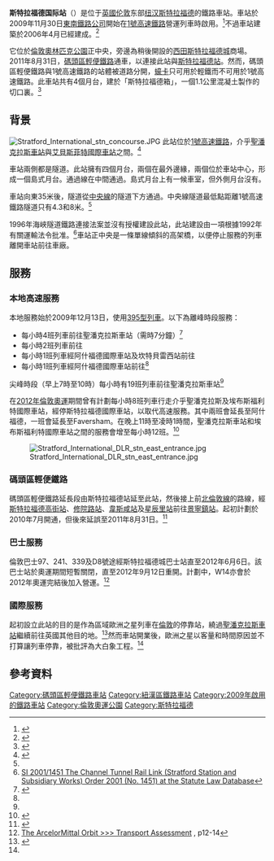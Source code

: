{{Infobox London station
| name          = 斯特拉福德国际
| alt_name      =
| symbol        = rail
| symbol2       = dlr
| symbol3       =
| manager       = [[東南鐵路公司|東南鐵路公司]]
| manager1      =
| manager2      =
| owner         = [[倫敦及大陸鐵路|倫敦及大陸鐵路]]
| owner1        =
| owner2        =
| locale        = [[斯特拉福德|斯特拉福德]]
| borough       = [[紐漢區|紐漢區]]
| platforms     = 國鐵4個<ref>{{cite press_release | url=http://www.southeasternrailway.co.uk/news/latest-news/extra-trains-for-westfield-stratford-city-opening/ | title=Extra trains for Westfield Stratford City opening | publisher=Southeastern | date=6 September 2011 | accessdate=14 September 2011 | deadurl=yes | archiveurl=https://web.archive.org/web/20111129183032/http://www.southeasternrailway.co.uk/news/latest-news/extra-trains-for-westfield-stratford-city-opening/ | archivedate=2011年11月29日 }}</ref>，輕便鐵路2個，合共6個
| fare_zone     = 3
| fare_zone_1   =
| fare_zone_note= 只限碼頭區輕便鐵路
| railcode      = SFA
| railcode2     =
| tubecode      =
| image_name    = Stratford International stn entrance.JPG
| image_alt     =
| caption       = 1號高速鐵路車站入口
| latitude      = 51.5448
| longitude     = -0.0086
| map_type      =
| years1        = 2009年11月30日
| years2        = 2011年8月31日
| years3        =
| years4        =
| years5        =
| years6        =
| years7        =
| years8        =
| years9        =
| events1       = 啟用（東南鐵路公司）
| events2       = 啟用（碼頭區輕便鐵路）
| events3       =
| events4       =
| events5       =
| events6       =
| events7       =
| events8       =
| events9       =
| raillowexits0910 = 69,436
| raillowint0910 = 16
| raillowexits1011 = {{increase}} 407,497
| raillowint1011 = 1,277
| access = yes
}}

'''斯特拉福德国际站'''（{{lang-en|Stratford International station}}）是位于[[英國|英國]][[伦敦|伦敦]]东部[[纽汉区|纽汉]][[斯特拉福德|斯特拉福德]]的鐵路車站。車站於2009年11月30日[[東南鐵路公司|東南鐵路公司]]開始在[[1號高速鐵路|1號高速鐵路]]營運列車時啟用。<ref name="high speed">{{cite web | url=http://www.southeasternrailway.co.uk/index.php/cms/pages/view/322 | title=High speed | publisher=Southeastern | deadurl=yes | archiveurl=https://web.archive.org/web/20090620231701/http://www.southeasternrailway.co.uk/index.php/cms/pages/view/322 | archivedate=2009-06-20 }}</ref>不過車站建築於2006年4月已經建成。<ref name="Webster">{{cite news |first = Ben |last = Webster |url = http://www.timesonline.co.uk/article/0,,2-2144275,00.html |title = Ghost train station that cost £210m |work = [[The_Times|The Times]] |date = 21 April 2006 |accessdate = 20 July 2006 |language = en-GB |archive-date = 2008-10-15 |archive-url = https://web.archive.org/web/20081015164414/http://www.timesonline.co.uk/article/0,,2-2144275,00.html |dead-url = no }}</ref>

它位於[[倫敦奧林匹克公園|倫敦奧林匹克公園]]正中央，旁邊為稍後開設的[[西田斯特拉福德城|西田斯特拉福德城]]商場。2011年8月31日，[[碼頭區輕便鐵路|碼頭區輕便鐵路]]通車，以連接此站與[[斯特拉福德站|斯特拉福德站]]。然而，碼頭區輕便鐵路與1號高速鐵路的站體被道路分開，[[蠔卡|蠔卡]]只可用於輕鐵而不可用於1號高速鐵路。此車站共有4個月台，建於「斯特拉福德箱」，一個1.1公里混凝土製作的切口裏。<ref name="jan-bakker-2006">{{cite book|url=http://books.google.co.uk/books?id=0P19OPlcHyoC&pg=PA154|title=Geotechnical Aspects of Underground Construction in Soft Ground: Proceedings of the 5th International Conference of TC28 of the ISSMGE: 15–17 June 2005|location=The Netherlands|first1=Klaas|last1=Jan Bakker|first2=Adam|last2=Bezuijen|first3=Wout|last3=Broere|publisher=Taylor & Francis|date=28 March 2006|accessdate=12 June 2012|archive-date=2016-03-10|archive-url=https://web.archive.org/web/20160310145257/https://books.google.co.uk/books?id=0P19OPlcHyoC&pg=PA154|dead-url=no}}</ref>{{rp|154}}

==背景==
[[File:Stratford_International_stn_concourse.JPG|thumb]]
此站位於[[1號高速鐵路|1號高速鐵路]]，介乎[[聖潘克拉斯車站|聖潘克拉斯車站]]與[[艾貝斯菲特國際車站|艾貝斯菲特國際車站]]之間。<ref>{{cite web|url=http://www.eurostar.com/UK/uk/leisure/about_eurostar/press_release/press_archive_2006/ebbsfleet.jsp|title=Eurostar unveils Ebbsfleet International Station as new high-speed gateway to continental Europe|accessdate=25 October 2007|date=12 September 2006|work=eurostar.com|archive-url=https://web.archive.org/web/20120701075323/http://www.eurostar.com/UK/uk/leisure/about_eurostar/press_release/press_archive_2006/ebbsfleet.jsp|archive-date=2012-07-01|dead-url=yes}}</ref>{{Update after|2013}}

車站兩側都是隧道。此站擁有四個月台，兩個在最外邊緣，兩個位於車站中心，形成一個島式月台。通過線在中間通過。島式月台上有一候車室，但外側月台沒有。

車站向東35米後，隧道從[[中央線_(倫敦地鐵)|中央線]]的隧道下方通過。中央線隧道最低點距離1號高速鐵路隧道只有4.3和8米。<ref name="jan-bakker-2006"/>{{rp|153–156}}

1996年海峽隧道鐵路連接法案並沒有授權建設此站，此站建設由一項根據1992年有關運輸法令批准。<ref>[http://www.statutelaw.gov.uk/content.aspx?ActiveTextDocId=2622061 SI 2001/1451 The Channel Tunnel Rail Link (Stratford Station and Subsidiary Works) Order 2001 (No. 1451) at the Statute Law Database]</ref>車站正中央是一條單線傾斜的高架橋，以便停止服務的列車離開車站前往車廠。

==服務==
===本地高速服務===
本地服務始於2009年12月13日，使用[[英鐵395型電力動車組|395型列車]]。以下為離峰時段服務：
* 每小時4班列車前往聖潘克拉斯車站（需時7分鐘）<ref name="high speed time">{{cite web |url=http://www.southeasternrailway.co.uk/app/webroot/files/cache/Timetable%20HS%20December%202009%20%203.pdf |title=Southeastern: High Speed timetable |accessdate=13 December 2009 |deadurl=yes |archiveurl=https://web.archive.org/web/20091228233827/http://www.southeasternrailway.co.uk/app/webroot/files/cache/Timetable%20HS%20December%202009%20%203.pdf |archivedate=2009年12月28日 }} </ref>
* 每小時2班列車前往{{stnlnk|Faversham}}
* 每小時1班列車經阿什福德國際車站及坎特貝雷西站前往{{stnlnk|Margate}}
* 每小時1班列車經阿什福德國際車站前往{{stnlnk|Dover Priory}}<ref name="high speed time"/>

尖峰時段（早上7時至10時）每小時有19班列車前往聖潘克拉斯車站<ref name="high speed time"/>

在[[2012年倫敦奧運|2012年倫敦奧運]]期間曾有計劃每小時8班列車行走介乎聖潘克拉斯及埃布斯福利特國際車站，經停斯特拉福德國際車站，以取代高速服務。{{Update after|2013}}其中兩班會延長至阿什福德，一班會延長至Faversham。在晚上11時至凌時1時間，聖潘克拉斯車站和埃布斯福利特國際車站之間的服務會增至每小時12班。<ref>{{cite web|url=http://www.southeasternrailway.co.uk/download/4286.1/olympic-timetable-high-speed/|title=Olympics timetable High Speed|author=Southeastern|accessdate=20 July 2011|deadurl=yes|archiveurl=https://web.archive.org/web/20110928175706/http://www.southeasternrailway.co.uk/download/4286.1/olympic-timetable-high-speed/|archivedate=2011年9月28日}}</ref>

[[File:Stratford_International_DLR_stn_east_entrance.jpg|thumb]]

===碼頭區輕便鐵路===
碼頭區輕便鐵路延長段由斯特拉福德站延至此站，然後接上前[[北倫敦線|北倫敦線]]的路線，經[[斯特拉福德高街站|斯特拉福德高街站]]、[[修院路站|修院路站]]、[[韋斯咸站|韋斯咸站]]及[[星辰里站|星辰里站]]前往[[景寧鎮站|景寧鎮站]]。起初計劃於2010年7月開通，但後來延誤至2011年8月31日。<ref>{{cite web|url=http://www.tfl.gov.uk/corporate/media/newscentre/20862.aspx|title=Docklands Light Railway extension marks one year to go to the London 2012 Paralympic Games|accessdate=31 August 2011|archive-date=2011-10-23|archive-url=https://web.archive.org/web/20111023142526/http://www.tfl.gov.uk/corporate/media/newscentre/20862.aspx|dead-url=no}}</ref>

{{Stratford stations}}

===巴士服務===
倫敦巴士97、241、339及D8號途經斯特拉福德城巴士站直至2012年6月6日。該巴士站於奧運期間短暫關閉，直至2012年9月12日重開。計劃中，W14亦會於2012年奧運完結後加入營運。<ref>[http://planning.london2012.com/upload/publicaccessODAlive/8%20Transport%20Assessment%20Part%201%20%2828102%29.pdf The ArcelorMittal Orbit >>> Transport Assessment] {{webarchive|url=https://web.archive.org/web/20120321022014/http://planning.london2012.com/upload/publicaccessODAlive/8%20Transport%20Assessment%20Part%201%20%2828102%29.pdf |date=2012-03-21 }}, p12-14</ref>{{Update after|2013}}

===國際服務===
起初設立此站的目的是作為區域歐洲之星列車在[[倫敦|倫敦]]的停靠站，繞過[[聖潘克拉斯車站|聖潘克拉斯車站]]繼續前往英國其他目的地。<ref name="Webster">{{cite news | url = http://www.timesonline.co.uk/tol/news/uk/article1082863.ece  | title = Ghost train station that cost £210m  | work = The Times | location = London  | accessdate = <!----22 December 2007----> | date = 21 April 2006 | last = Webster | first = Ben}}</ref>然而車站開業後，歐洲之星以客量和時間原因並不打算讓列車停靠，被批評為大白象工程。<ref name="Burton"/>

==參考資料==

{{reflist}}

{{s-start}}
{{s-rail|title=DLR}}
{{s-line|system=DLR|line=DLR|next=Stratford|type2=Two2010}}
{{Rail insert}}
{{rail line|previous=[[聖潘克拉斯車站|聖潘克拉斯國際車站]]|next=[[艾貝斯菲特國際車站|艾貝斯菲特國際]]、<br />{{link-en|格雷夫森德車站|Gravesend Railway Station|格雷夫森德}}<br />或<br />[[阿什福德國際車站|阿什福德國際]]|route=[[東南鐵路公司|東南鐵路公司]]<br /><small>[[1號高速鐵路|1號高速鐵路]]</small>|col=B0C4DE}}
{{end}}

{{倫敦公共交通}}
{{碼頭區輕便鐵路}}
{{欧洲之星}}

{{DEFAULTSORT:Stratford International}}
[[Category:碼頭區輕便鐵路車站|Category:碼頭區輕便鐵路車站]]
[[Category:紐漢區鐵路車站|Category:紐漢區鐵路車站]]
[[Category:2009年啟用的鐵路車站|Category:2009年啟用的鐵路車站]]
[[Category:倫敦奧運公園|Category:倫敦奧運公園]]
[[Category:斯特拉福德|Category:斯特拉福德]]